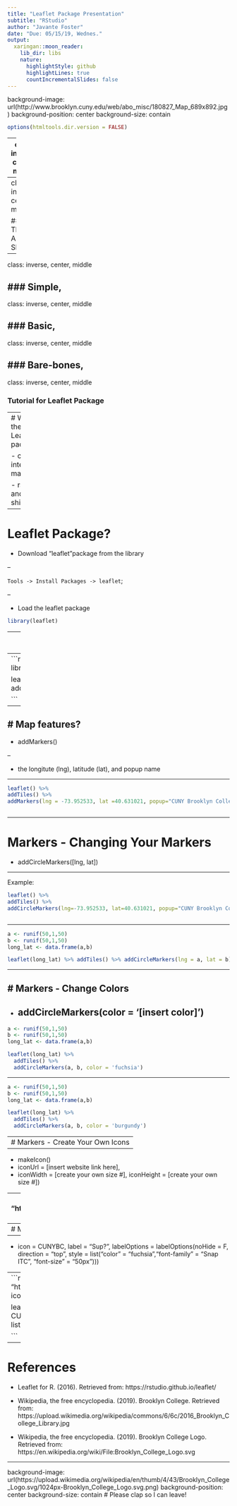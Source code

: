 ```yaml
---
title: "Leaflet Package Presentation"
subtitle: "RStudio"
author: "Javante Foster"
date: "Due: 05/15/19, Wednes."
output:
  xaringan::moon_reader:
    lib_dir: libs
    nature:
      highlightStyle: github
      highlightLines: true
      countIncrementalSlides: false
---
```


background-image: url(http://www.brooklyn.cuny.edu/web/abo_misc/180827_Map_689x892.jpg)
background-position: center
background-size: contain

```r
options(htmltools.dir.version = FALSE)
```


---
class: inverse, center, middle

# *Warning
--
class: inverse, center, middle

### This is A Very Short,
--
class: inverse, center, middle

### Simple,
--
class: inverse, center, middle

### Basic,
--
class: inverse, center, middle

### Bare-bones, 
--
class: inverse, center, middle
 
### Tutorial for Leaflet Package


---
# What is the Leaflet package?

- create interactive map 


- rstudio and shinyapp 
---

# Leaflet Package?

- Download "leaflet"package from the library

--

`Tools -> Install Packages -> leaflet`;<sup></sup>

--


- Load the leaflet package
```r
library(leaflet)
```
---
# From there?

## General Map
---
```r

library(leaflet)

leaflet() %>% 
  addTiles()  



```

---

# Map features?
--

- addMarkers()
  
--

- the longitute (lng), latitude (lat), and popup name

---

```r

leaflet() %>% 
addTiles() %>% 
addMarkers(lng = -73.952533, lat =40.631021, popup="CUNY Brooklyn College")



```

---

# Markers - Changing Your Markers

- addCircleMarkers([lng, lat])

---

Example:

```r

leaflet() %>% 
addTiles() %>% 
addCircleMarkers(lng=-73.952533, lat=40.631021, popup="CUNY Brooklyn College")



```


---

```r
a <- runif(50,1,50)
b <- runif(50,1,50)
long_lat <- data.frame(a,b)

leaflet(long_lat) %>% addTiles() %>% addCircleMarkers(lng = a, lat = b)

```

---

# Markers - Change Colors
--

- addCircleMarkers(color = '[insert color]')
---

```r
a <- runif(50,1,50)
b <- runif(50,1,50)
long_lat <- data.frame(a,b)

leaflet(long_lat) %>% 
  addTiles() %>% 
  addCircleMarkers(a, b, color = 'fuchsia')


```

---


```r
a <- runif(50,1,50)
b <- runif(50,1,50)
long_lat <- data.frame(a,b)

leaflet(long_lat) %>% 
  addTiles() %>% 
  addCircleMarkers(a, b, color = 'burgundy')


```
---
# Markers - Create Your Own Icons
--

- makeIcon()
- iconUrl = [insert website link here],
- iconWidth = [create your own size #], iconHeight = [create your own size #])

---
```r
CUNYBC <- makeIcon(
  iconUrl = "https://upload.wikimedia.org/wikipedia/commons/6/6c/2016_Brooklyn_College_Library.jpg",
  iconWidth = 70, iconHeight = 70)

leaflet() %>% addTiles() %>%
  addMarkers(lng=-73.953558, lat=40.631021, popup="CUNY Brooklyn College", icon = CUNYBC)


```


---
# Markers - Label Options, font, and font size

--

-  icon = CUNYBC, label = "Sup?",  labelOptions = labelOptions(noHide = F, direction = "top", style = list("color" = "fuchsia","font-family" = "Snap ITC", "font-size" = "50px")))
  

---
```r

CUNYBC <- makeIcon(
  iconUrl = "https://upload.wikimedia.org/wikipedia/commons/6/6c/2016_Brooklyn_College_Library.jpg",
  iconWidth = 70, iconHeight = 70)


leaflet() %>% 
  addTiles() %>% 
  addMarkers(lng=-73.953558, lat=40.631021, icon = CUNYBC, 
             label = "Sup?",  labelOptions = labelOptions(noHide = F,
            direction = "top",
            style = list("color" = "fuchsia",
                         "font-family" = "Snap ITC", 
                         "font-size" = "50px")))
  


```

---

# References 
- Leaflet for R. (2016). Retrieved from: https://rstudio.github.io/leaflet/

- Wikipedia, the free encyclopedia. (2019). Brooklyn College. Retrieved from: https://upload.wikimedia.org/wikipedia/commons/6/6c/2016_Brooklyn_College_Library.jpg

- Wikipedia, the free encyclopedia. (2019). Brooklyn College Logo. Retrieved from: https://en.wikipedia.org/wiki/File:Brooklyn_College_Logo.svg 

---
background-image: url(https://upload.wikimedia.org/wikipedia/en/thumb/4/43/Brooklyn_College_Logo.svg/1024px-Brooklyn_College_Logo.svg.png)
background-position: center
background-size: contain
# Please clap so I can leave!

